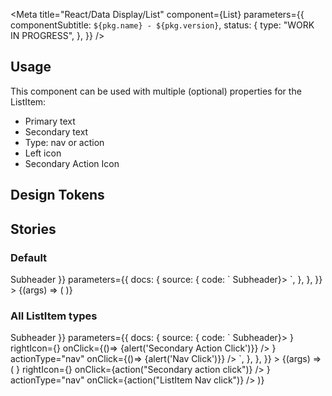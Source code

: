 

<Meta
  title="React/Data Display/List"
  component={List}
  parameters={{
    componentSubtitle: `${pkg.name} - ${pkg.version}`,
    status: {
      type: "WORK IN PROGRESS",
    },
  }}
/>

<Description markdown={readme} />

## Usage

This component can be used with multiple (optional) properties for the ListItem:

- Primary text
- Secondary text
- Type: nav or action
- Left icon
- Secondary Action Icon

## Design Tokens

<DesignTokenDocBlock categoryName="List" viewType="table" />

## Stories

### Default

<Canvas>
  <Story
    name="Default"
    args={{ subheader: <ListSubheader>Subheader</ListSubheader> }}
    parameters={{
      docs: {
        source: {
          code: `
<List subheader={<ListSubheader>Subheader</ListSubheader>}>
  <ListItem primaryText="ListItem" />
  <ListItem primaryText="ListItem" />
  <ListItem primaryText="ListItem" />
</List>
          `,
        },
      },
    }}
  >
    {(args) => (
      <List {...args}>
        <ListItem primaryText="ListItem" />
        <ListItem primaryText="ListItem" />
        <ListItem primaryText="ListItem" />
      </List>
    )}
  </Story>
</Canvas>

<ArgsTable of={List} />

### All ListItem types

<Canvas>
  <Story
    name="All ListItem types"
    args={{ subheader: <ListSubheader>Subheader</ListSubheader> }}
    parameters={{
      docs: {
        source: {
          code: `
<List subheader={<ListSubheader>Subheader</ListSubheader>}>
  <ListItem primaryText="ListItem" />
  <ListItem
    primaryText="Single-line item"
    actionType="action"
    leftIcon={<HouseIcon color="inherit"></HouseIcon>}
    rightIcon={<TrashIcon />}
    onClick={()=> {alert('Secondary Action Click')}}
  />
  <ListItem
    primaryText="Single-line item"
    secondaryText="Secondary text"
    leftIcon={<HouseIcon color="inherit" />}
    actionType="nav"
    onClick={()=> {alert('Nav Click')}}
  />
</List>
          `,
        },
      },
    }}
  >
    {(args) => (
      <List {...args}>
        <ListItem primaryText="ListItem" />
        <ListItem
          primaryText="Single-line item"
          actionType="action"
          leftIcon={<HouseIcon color="inherit"></HouseIcon>}
          rightIcon={<TrashIcon />}
          onClick={action("Secondary action click")}
        />
        <ListItem
          primaryText="Single-line item"
          secondaryText="Secondary text"
          leftIcon={<HouseIcon color="inherit" />}
          actionType="nav"
          onClick={action("ListItem Nav click")}
        />
      </List>
    )}
  </Story>
</Canvas>
